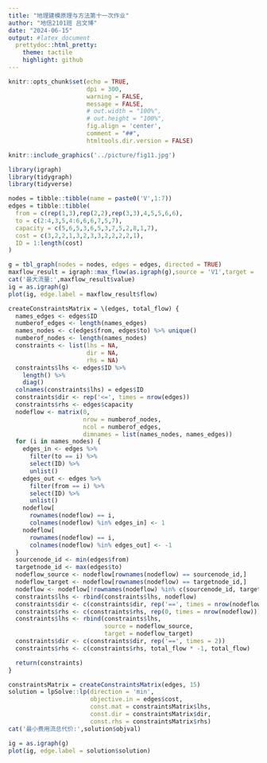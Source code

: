 ```yaml
---
title: "地理建模原理与方法第十一次作业"
author: "地信2101班 吕文博"
date: "2024-06-15"
output: #latex_document
  prettydoc::html_pretty:
    theme: tactile
    highlight: github
---
```


```r
knitr::opts_chunk$set(echo = TRUE,
                      dpi = 300,
                      warning = FALSE,
                      message = FALSE,
                      # out.width = "100%",
                      # out.height = "100%",
                      fig.align = 'center',
                      comment = "##",
                      htmltools.dir.version = FALSE)
```

```r
knitr::include_graphics('../picture/fig11.jpg')
```

```r
library(igraph)
library(tidygraph)
library(tidyverse)

nodes = tibble::tibble(name = paste0('V',1:7))
edges = tibble::tibble(
  from = c(rep(1,3),rep(2,2),rep(3,3),4,5,5,6,6),
  to = c(2:4,3,5,4:6,6,6,7,5,7),
  capacity = c(5,6,5,3,6,5,3,7,5,2,8,1,7),
  cost = c(3,2,2,1,3,2,3,3,2,2,2,2,1),
  ID = 1:length(cost)
)

g = tbl_graph(nodes = nodes, edges = edges, directed = TRUE)
maxflow_result = igraph::max_flow(as.igraph(g),source = 'V1',target = 'V7')
cat('最大流量:',maxflow_result$value)
ig = as.igraph(g)
plot(ig, edge.label = maxflow_result$flow)

createConstraintsMatrix = \(edges, total_flow) {
  names_edges <- edges$ID
  numberof_edges <- length(names_edges)
  names_nodes <- c(edges$from, edges$to) %>% unique()
  numberof_nodes <- length(names_nodes)
  constraints <- list(lhs = NA,
                      dir = NA,
                      rhs = NA)
  constraints$lhs <- edges$ID %>%
    length() %>%
    diag()
  colnames(constraints$lhs) = edges$ID
  constraints$dir <- rep('<=', times = nrow(edges))
  constraints$rhs <- edges$capacity
  nodeflow <- matrix(0,
                     nrow = numberof_nodes,
                     ncol = numberof_edges,
                     dimnames = list(names_nodes, names_edges))
  for (i in names_nodes) {
    edges_in <- edges %>%
      filter(to == i) %>%
      select(ID) %>%
      unlist()
    edges_out <- edges %>%
      filter(from == i) %>%
      select(ID) %>%
      unlist()
    nodeflow[
      rownames(nodeflow) == i,
      colnames(nodeflow) %in% edges_in] <- 1
    nodeflow[
      rownames(nodeflow) == i,
      colnames(nodeflow) %in% edges_out] <- -1
  }
  sourcenode_id <- min(edges$from)
  targetnode_id <- max(edges$to)
  nodeflow_source <- nodeflow[rownames(nodeflow) == sourcenode_id,]
  nodeflow_target <- nodeflow[rownames(nodeflow) == targetnode_id,]
  nodeflow <- nodeflow[!rownames(nodeflow) %in% c(sourcenode_id, targetnode_id),]
  constraints$lhs <- rbind(constraints$lhs, nodeflow)
  constraints$dir <- c(constraints$dir, rep('==', times = nrow(nodeflow)))
  constraints$rhs <- c(constraints$rhs, rep(0, times = nrow(nodeflow)))
  constraints$lhs <- rbind(constraints$lhs,
                           source = nodeflow_source,
                           target = nodeflow_target)
  constraints$dir <- c(constraints$dir, rep('==', times = 2))
  constraints$rhs <- c(constraints$rhs, total_flow * -1, total_flow)

  return(constraints)
}

constraintsMatrix = createConstraintsMatrix(edges, 15)
solution = lpSolve::lp(direction = 'min',
                       objective.in = edges$cost,
                       const.mat = constraintsMatrix$lhs,
                       const.dir = constraintsMatrix$dir,
                       const.rhs = constraintsMatrix$rhs)
cat('最小费用流总代价:',solution$objval)

ig = as.igraph(g)
plot(ig, edge.label = solution$solution)
```

